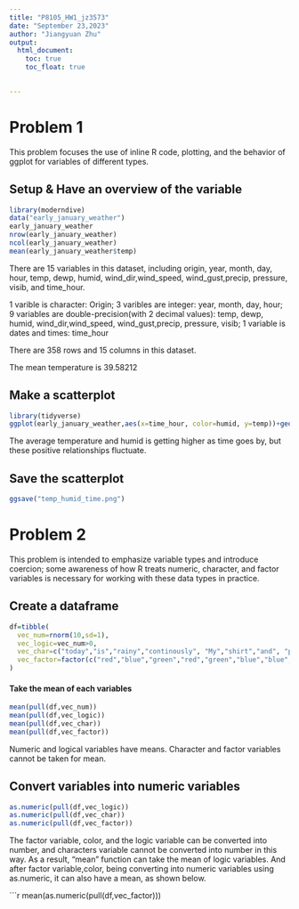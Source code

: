 ```yaml
---
title: "P8105_HW1_jz3573"
date: "September 23,2023"
author: "Jiangyuan Zhu"
output: 
  html_document:
    toc: true
    toc_float: true
    

---
```


# Problem 1
This problem focuses the use of inline R code, plotting, and the behavior of ggplot for variables of different types.

## Setup & Have an overview of the variable
```r
library(moderndive)
data("early_january_weather")
early_january_weather
nrow(early_january_weather)
ncol(early_january_weather)
mean(early_january_weather$temp)
```
There are 15 variables in this dataset, including origin, year, month, day, hour, temp, dewp, humid, wind_dir,wind_speed, wind_gust,precip, pressure, visib, and time_hour.

1 varible is character: Origin;  3 varibles are integer: year, month, day, hour; 9 variables are double-precision(with 2 decimal values): temp, dewp, humid, wind_dir,wind_speed, wind_gust,precip, pressure, visib; 1 variable is dates and times: time_hour

There are 358 rows and 15 columns in this dataset. 

The mean temperature is 39.58212

## Make a scatterplot 
```r
library(tidyverse)
ggplot(early_january_weather,aes(x=time_hour, color=humid, y=temp))+geom_point()
```
The average temperature and humid is getting higher as time goes by, but these positive relationships fluctuate. 

## Save the scatterplot 
```r
ggsave("temp_humid_time.png")
```



# Problem 2
This problem is intended to emphasize variable types and introduce coercion; some awareness of how R treats numeric, character, and factor variables is necessary for working with these data types in practice.

## Create a dataframe
```r
df=tibble(
  vec_num=rnorm(10,sd=1),
  vec_logic=vec_num>0,
  vec_char=c("today","is","rainy","continously", "My","shirt","and", "pants", "get","wet"),
  vec_factor=factor(c("red","blue","green","red","green","blue","blue","green","red","green"))
)
```


#### Take the mean of each variables

```r
mean(pull(df,vec_num))
mean(pull(df,vec_logic))
mean(pull(df,vec_char))
mean(pull(df,vec_factor))
```
Numeric and logical variables have means. Character and factor variables cannot be taken for mean. 

## Convert variables into numeric variables
```r
as.numeric(pull(df,vec_logic))
as.numeric(pull(df,vec_char))
as.numeric(pull(df,vec_factor))
```

The factor variable, color, and the logic variable can be converted into number, and characters variable cannot be converted into number in this way. As a result, "mean" function can take the mean of logic variables. And after factor variable,color, being converting into numeric variables using as.numeric, it can also have a mean, as shown below. 

```r
mean(as.numeric(pull(df,vec_factor)))
